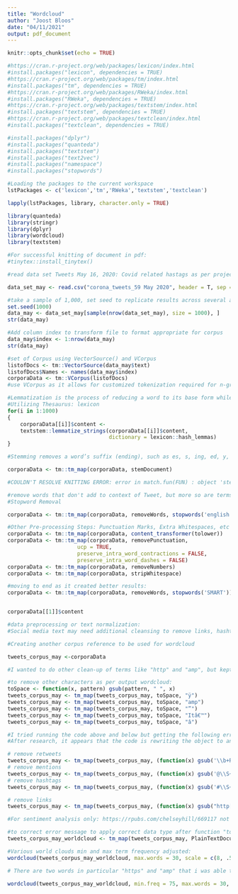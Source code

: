 ---
title: "Wordcloud"
author: "Joost Bloos"
date: "04/11/2021"
output: pdf_document
---

```{r setup, include=FALSE}
knitr::opts_chunk$set(echo = TRUE)
```

```{r}
#https://cran.r-project.org/web/packages/lexicon/index.html
#install.packages("lexicon", dependencies = TRUE)
#https://cran.r-project.org/web/packages/tm/index.html
#install.packages("tm", dependencies = TRUE)
#https://cran.r-project.org/web/packages/RWeka/index.html
#install.packages("RWeka", dependencies = TRUE)
#https://cran.r-project.org/web/packages/textstem/index.html
#install.packages("textstem", dependencies = TRUE)
#https://cran.r-project.org/web/packages/textclean/index.html
#install.packages("textclean", dependencies = TRUE)

#install.packages("dplyr")
#install.packages("quanteda")
#install.packages("textstem")
#install.packages("text2vec")
#install.packages("namespace")
#install.packages("stopwords")

#Loading the packages to the current workspace
lstPackages <- c('lexicon','tm','RWeka','textstem','textclean')

lapply(lstPackages, library, character.only = TRUE)

library(quanteda)
library(stringr)
library(dplyr)
library(wordcloud)
library(textstem)

#For successful knitting of document in pdf:
#tinytex::install_tinytex()
```

```{r}
#read data set Tweets May 16, 2020: Covid related hastags as per project document.

data_set_may <- read.csv("corona_tweets_59 May 2020", header = T, sep = ",")
```

```{r}
#take a sample of 1,000, set seed to replicate results across several analysis of methods:
set.seed(1000)
data_may <- data_set_may[sample(nrow(data_set_may), size = 1000), ]
str(data_may)
```

```{r}
#Add column index to transform file to format appropriate for corpus
data_may$index <- 1:nrow(data_may)
str(data_may)
```



```{r}
#set of Corpus using VectorSource() and VCorpus
listofDocs <- tm::VectorSource(data_may$text)
listofDocs$Names <- names(data_may$index)
corporaData <- tm::VCorpus(listofDocs)
#use VCorpus as it allows for customized tokenization required for n-gram analysis later on in the code.Initially, in my code used Corpus but has fixed tokenization, so ran into troubles apply the n-gram term matrix
```

```{r}
#Lemmatization is the process of reducing a word to its base form while incorporating information about the word’s part of speech (POS) through morphological analysis.
#Utilizing Thesaurus: lexicon
for(i in 1:1000)
{
    corporaData[[i]]$content <- 
    textstem::lemmatize_strings(corporaData[[i]]$content, 
                                dictionary = lexicon::hash_lemmas)
}

#Stemming removes a word’s suffix (ending), such as es, s, ing, ed, y, based on an heuristic algorithm. After the suffix is removed, a term is reduced to its base, root or stem word

corporaData <- tm::tm_map(corporaData, stemDocument) 

#COULDN'T RESOLVE KNITTING ERROR: error in match.fun(FUN) : object 'stemdocument' not found

#remove words that don't add to context of Tweet, but more so are terms that don't distinguish well between Tweets for effective querrying when looking for similar Tweets based on search terms 
#Stopword Removal

corporaData <- tm::tm_map(corporaData, removeWords, stopwords('english')) 

#Other Pre-processing Steps: Punctuation Marks, Extra Whitespaces, etc 
corporaData <- tm::tm_map(corporaData, content_transformer(tolower))
corporaData <- tm::tm_map(corporaData, removePunctuation,  
                      ucp = TRUE, 
                      preserve_intra_word_contractions = FALSE,
                      preserve_intra_word_dashes = FALSE)
corporaData <- tm::tm_map(corporaData, removeNumbers) 
corporaData <- tm::tm_map(corporaData, stripWhitespace)

#moving to end as it created better results:
corporaData <- tm::tm_map(corporaData, removeWords, stopwords('SMART')) #error: source not found, wasn't able to resolve this, but stopwords are being removed despite error as I tested on the wordcloud.


corporaData[[1]]$content
```

```{r}
#data preprocessing or text normalization:
#Social media text may need additional cleansing to remove links, hashtags, retweets, social media handles, before more general punctuation is handled

#Creating another corpus reference to be used for wordcloud

tweets_corpus_may <-corporaData
```

```{r} 
#I wanted to do other clean-up of terms like "http" and "amp", but kept getting error: Error in UseMethod("content", x) : no applicable method for 'content' applied to an object of class "character"

#to remove other characters as per output wordcloud:
toSpace <- function(x, pattern) gsub(pattern, " ", x)
tweets_corpus_may <- tm_map(tweets_corpus_may, toSpace, "ÿ") 
tweets_corpus_may <- tm_map(tweets_corpus_may, toSpace, "amp") 
tweets_corpus_may <- tm_map(tweets_corpus_may, toSpace, "”") 
tweets_corpus_may <- tm_map(tweets_corpus_may, toSpace, "Itâ€™") 
tweets_corpus_may <- tm_map(tweets_corpus_may, toSpace, "â") 
```

```{r}
#I tried running the code above and below but getting the following error: Error in UseMethod("inspect", x) : no applicable method for 'inspect' applied to an object of class "character"
#After research, it appears that the code is rewriting the object to another data type. Then I used corpus <- tm_map(corpus, PlainTextDocument), which worked for the wordcloud, but not anymore for the TermDocumentMatrix() function. I will present the wordcloud based on separate preprocessing steps on the corpus.

# remove retweets
tweets_corpus_may <- tm_map(tweets_corpus_may, (function(x) gsub('\\b+RT', " ", x)))
# remove mentions
tweets_corpus_may <- tm_map(tweets_corpus_may, (function(x) gsub('@\\S+', " ", x)))
# remove hashtags
tweets_corpus_may <- tm_map(tweets_corpus_may, (function(x) gsub('#\\S+', " ", x)))

# remove links
tweets_corpus_may <- tm_map(tweets_corpus_may, (function(x) gsub("http[^[:space:]]*", " ", x))) #doubled up this one to remove "http" as frequent word as it kept reappearing in the wordcloud...

#For sentiment analysis only: https://rpubs.com/chelseyhill/669117 not all preprocessing steps appropriate for sentiment analysis, check.
```

```{r}
#to correct error message to apply correct data type after function "tolower"
tweets_corpus_may_worldcloud <- tm_map(tweets_corpus_may, PlainTextDocument) 
```

```{r}
#Various world clouds min and max term frequency adjusted:
wordcloud(tweets_corpus_may_worldcloud, max.words = 30, scale = c(8, .5), colors = topo.colors(n=30), random.color = TRUE)

# There are two words in particular "https" and "amp" that i was able to remove while fine tune the pre-processing and normalization step with the codes below. However, this created errors while 
```
```{r}
wordcloud(tweets_corpus_may_worldcloud, min.freq = 75, max.words = 30, scale = c(8, 0.5), colors = topo.colors(n=30), random.color = TRUE)
```


